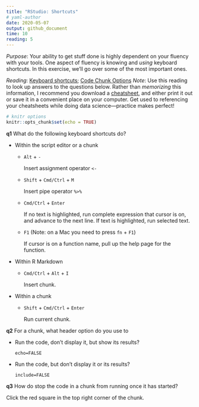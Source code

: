 ```yaml
---
title: "RStudio: Shortcuts"
# yaml-author
date: 2020-05-07
output: github_document
time: 10
reading: 5
---
```


*Purpose*: Your ability to get stuff done is highly dependent on your fluency
with your tools. One aspect of fluency is knowing and *using* keyboard
shortcuts. In this exercise, we'll go over some of the most important ones.

*Reading*: [Keyboard
shortcuts](https://support.rstudio.com/hc/en-us/articles/200711853-Keyboard-Shortcuts); [Code Chunk Options](https://rmarkdown.rstudio.com/lesson-3.html)
*Note*: Use this reading to look up answers to the questions below. Rather than
*memorizing* this information, I recommend you download a
[cheatsheet](https://rstudio.com/wp-content/uploads/2016/01/rstudio-IDE-cheatsheet.pdf),
and either print it out or save it in a convenient place on your computer. Get
used to referencing your cheatsheets while doing data science---practice makes
perfect!

```r
# knitr options
knitr::opts_chunk$set(echo = TRUE)
```

__q1__ What do the following keyboard shortcuts do?

* Within the script editor or a chunk

    * `Alt` + `-`

        <!-- solution-begin -->
        Insert assignment operator `<-`
        <!-- solution-end -->

    * `Shift` + `Cmd/Ctrl` + `M`

        <!-- solution-begin -->
        Insert pipe operator `%>%`
        <!-- solution-end -->

    * `Cmd/Ctrl` + `Enter`

        <!-- solution-begin -->
        If no text is highlighted, run complete expression that cursor is
        on, and advance to the next line. If text is highlighted, run
        selected text.
        <!-- solution-end -->

    * `F1` (Note: on a Mac you need to press `fn` + `F1`)

        <!-- solution-begin -->
        If cursor is on a function name, pull up the help page for the function.
        <!-- solution-end -->

* Within R Markdown

    * `Cmd/Ctrl` + `Alt` + `I`

        <!-- solution-begin -->
        Insert chunk.
        <!-- solution-end -->

* Within a chunk

    * `Shift` + `Cmd/Ctrl` + `Enter`

        <!-- solution-begin -->
        Run current chunk.
        <!-- solution-end -->

__q2__ For a chunk, what header option do you use to

* Run the code, don't display it, but show its results?

    <!-- solution-begin -->
    `echo=FALSE`
    <!-- solution-end -->

* Run the code, but don't display it or its results?

    <!-- solution-begin -->
    `include=FALSE`
    <!-- solution-end -->

__q3__ How do stop the code in a chunk from running once it has started?

<!-- solution-begin -->
Click the red square in the top right corner of the chunk.
<!-- solution-end -->
